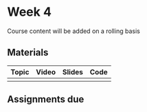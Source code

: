 # Week 4
Course content will be added on a rolling basis

## Materials

| Topic | Video | Slides| Code |
|----|----|----|----|
|   |   |   |   |    

## Assignments due